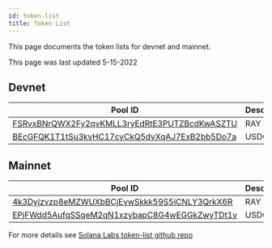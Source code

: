 ```yaml
---
id: token-list
title: Token List
---
```


This page documents the token lists for devnet and mainnet.

This page was last updated 5-15-2022

## Devnet

| Pool ID                                                                                                                                | Description |
| -------------------------------------------------------------------------------------------------------------------------------------- | ----------- |
| [FSRvxBNrQWX2Fy2qvKMLL3ryEdRtE3PUTZBcdKwASZTU](https://solscan.io/account/FSRvxBNrQWX2Fy2qvKMLL3ryEdRtE3PUTZBcdKwASZTU?cluster=devnet) | RAY         |
| [BEcGFQK1T1tSu3kvHC17cyCkQ5dvXqAJ7ExB2bb5Do7a](https://solscan.io/account/BEcGFQK1T1tSu3kvHC17cyCkQ5dvXqAJ7ExB2bb5Do7a?cluster=devnet) | USDC        |

## Mainnet

| Pool ID                                                                                                                 | Description |
| ----------------------------------------------------------------------------------------------------------------------- | ----------- |
| [4k3Dyjzvzp8eMZWUXbBCjEvwSkkk59S5iCNLY3QrkX6R](https://solscan.io/account/4k3Dyjzvzp8eMZWUXbBCjEvwSkkk59S5iCNLY3QrkX6R) | RAY         |
| [EPjFWdd5AufqSSqeM2qN1xzybapC8G4wEGGkZwyTDt1v](https://solscan.io/account/EPjFWdd5AufqSSqeM2qN1xzybapC8G4wEGGkZwyTDt1v) | USDC        |

For more details see [Solana Labs token-list github repo](https://github.com/solana-labs/token-list/blob/main/src/tokens/solana.tokenlist.json)
